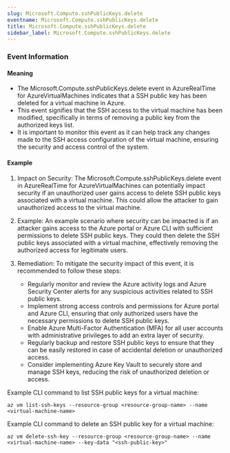 ```yaml
--- 
slug: Microsoft.Compute.sshPublicKeys.delete
eventname: Microsoft.Compute.sshPublicKeys.delete
title: Microsoft.Compute.sshPublicKeys.delete
sidebar_label: Microsoft.Compute.sshPublicKeys.delete
---
```

                       
### Event Information

#### Meaning

- The Microsoft.Compute.sshPublicKeys.delete event in AzureRealTime for AzureVirtualMachines indicates that a SSH public key has been deleted for a virtual machine in Azure.
- This event signifies that the SSH access to the virtual machine has been modified, specifically in terms of removing a public key from the authorized keys list.
- It is important to monitor this event as it can help track any changes made to the SSH access configuration of the virtual machine, ensuring the security and access control of the system.

#### Example

1. Impact on Security: The Microsoft.Compute.sshPublicKeys.delete event in AzureRealTime for AzureVirtualMachines can potentially impact security if an unauthorized user gains access to delete SSH public keys associated with a virtual machine. This could allow the attacker to gain unauthorized access to the virtual machine.

2. Example: An example scenario where security can be impacted is if an attacker gains access to the Azure portal or Azure CLI with sufficient permissions to delete SSH public keys. They could then delete the SSH public keys associated with a virtual machine, effectively removing the authorized access for legitimate users.

3. Remediation: To mitigate the security impact of this event, it is recommended to follow these steps:
   - Regularly monitor and review the Azure activity logs and Azure Security Center alerts for any suspicious activities related to SSH public keys.
   - Implement strong access controls and permissions for Azure portal and Azure CLI, ensuring that only authorized users have the necessary permissions to delete SSH public keys.
   - Enable Azure Multi-Factor Authentication (MFA) for all user accounts with administrative privileges to add an extra layer of security.
   - Regularly backup and restore SSH public keys to ensure that they can be easily restored in case of accidental deletion or unauthorized access.
   - Consider implementing Azure Key Vault to securely store and manage SSH keys, reducing the risk of unauthorized deletion or access.

Example CLI command to list SSH public keys for a virtual machine:
```
az vm list-ssh-keys --resource-group <resource-group-name> --name <virtual-machine-name>
```

Example CLI command to delete an SSH public key for a virtual machine:
```
az vm delete-ssh-key --resource-group <resource-group-name> --name <virtual-machine-name> --key-data "<ssh-public-key>"
```


 